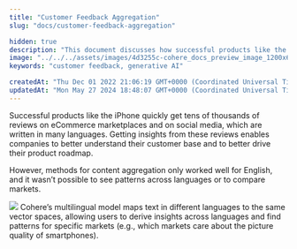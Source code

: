 ```yaml
---
title: "Customer Feedback Aggregation"
slug: "docs/customer-feedback-aggregation"

hidden: true
description: "This document discusses how successful products like the iPhone receive thousands of reviews in multiple languages, and how using Cohere's multilingual model can help companies analyze and understand customer feedback across different languages and markets."
image: "../../../assets/images/4d3255c-cohere_docs_preview_image_1200x630_copy.jpg"  
keywords: "customer feedback, generative AI"

createdAt: "Thu Dec 01 2022 21:06:19 GMT+0000 (Coordinated Universal Time)"
updatedAt: "Mon May 27 2024 18:48:07 GMT+0000 (Coordinated Universal Time)"
---
```

Successful products like the iPhone quickly get tens of thousands of reviews on eCommerce marketplaces and on social media, which are written in many languages. Getting insights from these reviews enables companies to better understand their customer base and to better drive their product roadmap. 

However, methods for content aggregation only worked well for English, and it wasn’t possible to see patterns across languages or to compare markets.

![](../../../assets/images/310742a-Customer_Feedback_Aggregation_Visual_1.png)
Cohere’s multilingual model maps text in different languages to the same vector spaces, allowing users to derive insights across languages and find patterns for specific markets (e.g., which markets care about the picture quality of smartphones).
